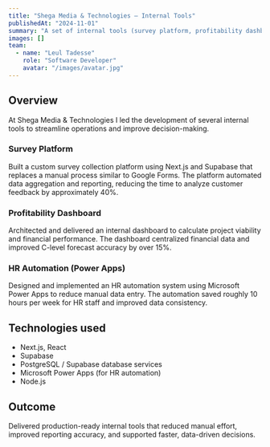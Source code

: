 ```yaml
---
title: "Shega Media & Technologies — Internal Tools"
publishedAt: "2024-11-01"
summary: "A set of internal tools (survey platform, profitability dashboard, HR automation) built to improve data collection, forecasting accuracy and reduce manual work."
images: []
team:
  - name: "Leul Tadesse"
    role: "Software Developer"
    avatar: "/images/avatar.jpg"
---
```


## Overview

At Shega Media & Technologies I led the development of several internal tools to streamline operations and improve decision-making.

### Survey Platform

Built a custom survey collection platform using Next.js and Supabase that replaces a manual process similar to Google Forms. The platform automated data aggregation and reporting, reducing the time to analyze customer feedback by approximately 40%.

### Profitability Dashboard

Architected and delivered an internal dashboard to calculate project viability and financial performance. The dashboard centralized financial data and improved C-level forecast accuracy by over 15%.

### HR Automation (Power Apps)

Designed and implemented an HR automation system using Microsoft Power Apps to reduce manual data entry. The automation saved roughly 10 hours per week for HR staff and improved data consistency.

## Technologies used

- Next.js, React
- Supabase
- PostgreSQL / Supabase database services
- Microsoft Power Apps (for HR automation)
- Node.js

## Outcome

Delivered production-ready internal tools that reduced manual effort, improved reporting accuracy, and supported faster, data-driven decisions.
